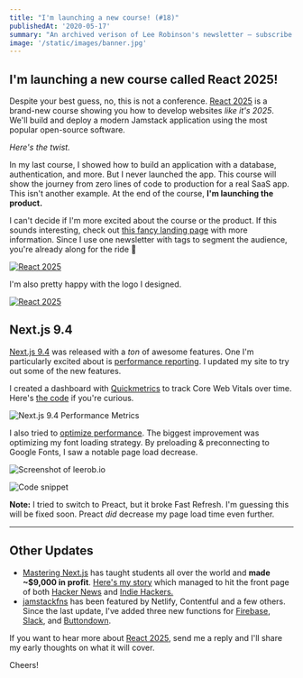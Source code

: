 ```yaml
---
title: "I'm launching a new course! (#18)"
publishedAt: '2020-05-17'
summary: "An archived verison of Lee Robinson's newsletter – subscribe to get early access."
image: '/static/images/banner.jpg'
---
```


## I'm launching a new course called React 2025!

Despite your best guess, no, this is not a conference. [React 2025](https://react2025.com/) is a brand-new course showing you how to develop websites _like it's 2025_. We'll build and deploy a modern Jamstack application using the most popular open-source software.

_Here's the twist._

In my last course, I showed how to build an application with a database, authentication, and more. But I never launched the app.
This course will show the journey from zero lines of code to production for a real SaaS app. This isn't another example. At the end of the course, **I'm launching the product.**

I can't decide if I'm more excited about the course or the product. If this sounds interesting, check out [this fancy landing page](https://react2025.com/) with more information. Since I use one newsletter with tags to segment the audience, you're already along for the ride 🚀

[![React 2025](https://buttondown.s3.us-west-2.amazonaws.com/images/2d42e85c-54d5-41d3-a696-dd44af0e718f.png)](https://react2025.com/)

I'm also pretty happy with the logo I designed.

[![React 2025](https://buttondown.s3.us-west-2.amazonaws.com/images/ba3fd3f2-7f43-4a3c-bf76-45bbb55e9138.png)](https://react2025.com/)

## Next.js 9.4

[Next.js 9.4](https://nextjs.org/blog/next-9-4) was released with a _ton_ of awesome features. One I'm particularly excited about is [performance reporting](https://nextjs.org/docs/advanced-features/measuring-performance).
I updated my site to try out some of the new features.

I created a dashboard with [Quickmetrics](https://quickmetrics.io/) to track Core Web Vitals over time.
Here's [the code](https://twitter.com/leeerob/status/1259953687784554502/photo/2) if you're curious.

![Next.js 9.4 Performance Metrics](https://buttondown.s3.us-west-2.amazonaws.com/images/1ee11ab7-8449-4879-aa4e-50f09c35bed5.jpeg)

I also tried to [optimize performance](https://twitter.com/leeerob/status/1262067117379158020). The biggest improvement was optimizing my font loading strategy. By preloading & preconnecting to Google Fonts, I saw a notable page load decrease.

![Screenshot of leerob.io](https://buttondown.s3.us-west-2.amazonaws.com/images/2edc880d-69ac-45b5-9f3a-70eda920a091.jpeg)

![Code snippet](https://buttondown.s3.us-west-2.amazonaws.com/images/94cd4a1b-8f81-486e-a428-c8f6dd7dd7a5.png)

**Note:** I tried to switch to Preact, but it broke Fast Refresh. I'm guessing this will be fixed soon. Preact _did_ decrease my page load time even further.

---

## Other Updates

- [Mastering Next.js](https://masteringnextjs.com/) has taught students all over the world and **made ~\$9,000 in profit**. [Here's my story](/blog/teach-online) which managed to hit the front page of both [Hacker News](https://news.ycombinator.com/item?id=23127424) and [Indie Hackers.](https://www.indiehackers.com/post/ive-made-7-000-teaching-online-here-s-what-worked-5c270552d1)
- [jamstackfns](https://jamstackfns.com) has been featured by Netlify, Contentful and a few others. Since the last update, I've added three new functions for [Firebase](https://jamstackfns.com/f/firebase), [Slack](https://jamstackfns.com/f/slack), and [Buttondown](https://jamstackfns.com/f/buttondown).

If you want to hear more about [React 2025](https://react2025.com/), send me a reply and I'll share my early thoughts on what it will cover.

Cheers!
